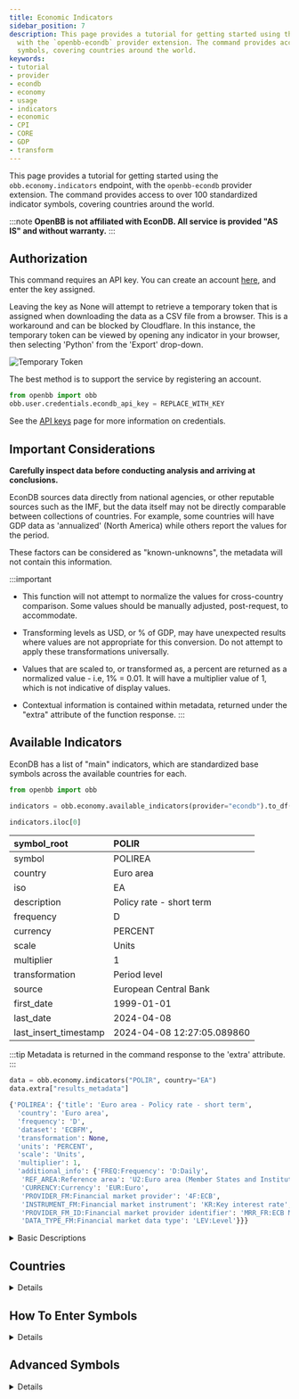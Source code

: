 ```yaml
---
title: Economic Indicators
sidebar_position: 7
description: This page provides a tutorial for getting started using the `obb.economy.indicators` endpoint,
  with the `openbb-econdb` provider extension. The command provides access to over 100 standardized indicator
  symbols, covering countries around the world.
keywords:
- tutorial
- provider
- econdb
- economy
- usage
- indicators
- economic
- CPI
- CORE
- GDP
- transform
---
```



<HeadTitle title="Economic Indicators - User Guides | OpenBB Platform Docs" />

This page provides a tutorial for getting started using the `obb.economy.indicators` endpoint, with the `openbb-econdb` provider extension.
The command provides access to over 100 standardized indicator symbols, covering countries around the world.

:::note
**OpenBB is not affiliated with EconDB. All service is provided "AS IS" and without warranty.**
:::

## Authorization

This command requires an API key. You can create an account [here](https://econdb.com), and enter the key assigned.

Leaving the key as None will attempt to retrieve a temporary token that is assigned when downloading the data as a CSV file from a browser.
This is a workaround and can be blocked by Cloudflare. In this instance, the temporary token can be viewed by opening any indicator in your browser,
then selecting 'Python' from the 'Export' drop-down.

![Temporary Token](https://github.com/OpenBB-finance/OpenBBTerminal/assets/85772166/d2d4c6a7-e8b1-4345-b28f-0693ddb8dcf1)

The best method is to support the service by registering an account.

```python
from openbb import obb
obb.user.credentials.econdb_api_key = REPLACE_WITH_KEY
```

See the [API keys](api_keys) page for more information on credentials.

## Important Considerations

**Carefully inspect data before conducting analysis and arriving at conclusions.**

EconDB sources data directly from national agencies, or other reputable sources such as the IMF, but the data itself may not be directly comparable between collections of countries. For example, some countries will have GDP data as 'annualized' (North America) while others report the values for the period.

These factors can be considered as "known-unknowns", the metadata will not contain this information.

:::important
- This function will not attempt to normalize the values for cross-country comparison. Some values should be manually adjusted, post-request, to accommodate.

- Transforming levels as USD, or % of GDP, may have unexpected results where values are not appropriate for this conversion. Do not attempt to apply these transformations universally.

- Values that are scaled to, or transformed as, a percent are returned as a normalized value - i.e, 1% = 0.01. It will have a multiplier value of 1, which is not indicative of display values.

- Contextual information is contained within metadata, returned under the "extra" attribute of the function response.
:::

## Available Indicators

EconDB has a list of "main" indicators, which are standardized base symbols across the available countries for each.

```python
from openbb import obb

indicators = obb.economy.available_indicators(provider="econdb").to_df()

indicators.iloc[0]
```

| symbol_root           | POLIR                      |
|:----------------------|:---------------------------|
| symbol                | POLIREA                    |
| country               | Euro area                  |
| iso                   | EA                         |
| description           | Policy rate - short term   |
| frequency             | D                          |
| currency              | PERCENT                    |
| scale                 | Units                      |
| multiplier            | 1                          |
| transformation        | Period level               |
| source                | European Central Bank      |
| first_date            | 1999-01-01                 |
| last_date             | 2024-04-08                 |
| last_insert_timestamp | 2024-04-08 12:27:05.089860 |

:::tip
Metadata is returned in the command response to the 'extra' attribute.
:::


```python
data = obb.economy.indicators("POLIR", country="EA")
data.extra["results_metadata"]
```

```python
{'POLIREA': {'title': 'Euro area - Policy rate - short term',
  'country': 'Euro area',
  'frequency': 'D',
  'dataset': 'ECBFM',
  'transformation': None,
  'units': 'PERCENT',
  'scale': 'Units',
  'multiplier': 1,
  'additional_info': {'FREQ:Frequency': 'D:Daily',
   'REF_AREA:Reference area': 'U2:Euro area (Member States and Institutions of the Euro Area) changing composition',
   'CURRENCY:Currency': 'EUR:Euro',
   'PROVIDER_FM:Financial market provider': '4F:ECB',
   'INSTRUMENT_FM:Financial market instrument': 'KR:Key interest rate',
   'PROVIDER_FM_ID:Financial market provider identifier': 'MRR_FR:ECB Main refinancing operations - fixed rate tenders (fixed rate) (date of changes)',
   'DATA_TYPE_FM:Financial market data type': 'LEV:Level'}}}
```

<details>
<summary mdxType="summary">Basic Descriptions</summary>


Basic descriptions of the base symbols can be imported from within the extension module helpers.

```python
from openbb_econdb.utils.helpers import INDICATORS_DESCRIPTIONS
```

:::important
This list should not be considered as the absolute source of truth. The metadata for the indicator will be returned in the command response, under the `extras` attribute.
:::

| ACPOP     | Active population                                  |
|:----------|:---------------------------------------------------|
| CA        | Current account balance                            |
| CAR       | Passenger car sales                                |
| CBAL      | Commercial balance (goods + services)              |
| CI        | Change in inventories                              |
| CKA       | Net foreign investment                             |
| CLAIMS    | Weekly unemployment insurance claims               |
| CLI       | OECD CLI                                           |
| CON       | Total consumption                                  |
| CONF      | Consumer confidence index                          |
| CORE      | Core consumer price index                          |
| CP        | Construction production                            |
| CPI       | Consumer price index                               |
| CRED      | Domestic credit                                    |
| CREDEA    | Domestic credit                                    |
| DWPE      | Dwelling permits                                   |
| ELE       | Production electricity                             |
| EMP       | Total employment                                   |
| EMRATIO   | Employment to working age population               |
| EQYCAP    | Market capitalization                              |
| EXP       | Exports of goods and services                      |
| EXPMON    | Monthly exports                                    |
| GASDEM    | Gas demand                                         |
| GASODEM   | Gasoline demand                                    |
| GASOPROD  | Gasoline production                                |
| GASPROD   | Gas production                                     |
| GBAL      | Government balance                                 |
| GCF       | Gross capital formation                            |
| GDEBT     | Government debt                                    |
| GDEBTN    | Government net debt                                |
| GDP       | Gross domestic product                             |
| GDPDEF    | GDP deflator                                       |
| GDPPC     | GDP per capita                                     |
| GFCF      | Gross fixed capital formation                      |
| GREV      | General government total revenue                   |
| GSPE      | General government total expenditure               |
| HHDIR     | Household debt to income ratio                     |
| HHS       | Household saving                                   |
| HOU       | House price                                        |
| IBD1      | Interbank lending overnight rate                   |
| IIPA      | International investment position: Assets          |
| IIPL      | International investment position: Liabilities     |
| IMP       | Imports of goods and services                      |
| IMPMON    | Monthly imports                                    |
| INVER     | Investment rate                                    |
| IP        | Industrial production                              |
| JHR       | Job hires rate                                     |
| JLR       | Job layoffs rate                                   |
| JQR       | Job quits rate                                     |
| JVR       | Job vacancy rate                                   |
| KA        | Capital account                                    |
| LE00      | Life expectancy at birth                           |
| LMICS     | Low and Middle Income Commodity Index (World Bank) |
| M3        | Money supply                                       |
| M3YD      | 3 month yield                                      |
| MB        | Monetary base                                      |
| NCT       | Net current transfers (Secondary Income)           |
| NFCI      | Non-financial corporations investment rate         |
| NFCLOAN   | Lending to non-financial corporations              |
| NIIP      | Net international investment position              |
| NPL       | Non performing loans                               |
| NY        | Net income from abroad (Primary Income)            |
| OILDEM    | Oil demand                                         |
| OILPROD   | Oil production                                     |
| PALUM     | Aluminum                                           |
| PAPPLE    | Non-Citrus Fruit, Apple                            |
| PART      | Participation rate                                 |
| PBANSOP   | Bananas                                            |
| PBARL     | Barley                                             |
| PBEEF     | Beef                                               |
| PCE       | Personal consumption expenditure price index       |
| PCHANA    | Legumes, Chickpea                                  |
| PCHROM    | Chromium                                           |
| PCOALAU   | Coal, Australia                                    |
| PCOALSA   | Coal, South Africa                                 |
| PCOBA     | Cobalt                                             |
| PCOCO     | Cocoa                                              |
| PCOFFOTM  | Coffee, Other Mild Arabica                         |
| PCOFFROB  | Coffee, Robustas                                   |
| PCOIL     | Coconut Oil                                        |
| PCOPP     | Copper                                             |
| PCOTTIND  | Cotton                                             |
| PDAP      | Diammonium phosphate                               |
| PFSHMEAL  | Fish Meal                                          |
| PGASO     | Gasoline                                           |
| PGNUTS    | Groundnuts                                         |
| PGOLD     | Gold                                               |
| PHEATOIL  | Heating Oil                                        |
| PHIDE     | Hides                                              |
| PIORECR   | Iron                                               |
| PLAMB     | Lamb                                               |
| PLEAD     | Lead                                               |
| PLITH     | Lithium                                            |
| PLMMODY   | Molybdenum                                         |
| PLOGORE   | Soft Logs                                          |
| PLOGSK    | Hard Logs, Import Price Japan                      |
| PMAIZMT   | Corn                                               |
| PMANGELE  | Manganese                                          |
| PMILK     | Dairy Products, Milk                               |
| PNGASEU   | Natural gas, EU                                    |
| PNGASJP   | LNG, Asia                                          |
| PNGASUS   | Natural Gas, US Henry Hub Gas                      |
| PNICK     | Nickel                                             |
| POATS     | Oats                                               |
| POILAPSP  | APSP crude oil($/bbl)                              |
| POILBRE   | Brent Crude                                        |
| POILDUB   | Dubai Crude                                        |
| POILWTI   | WTI Crude                                          |
| POLIR     | Policy rate - short term                           |
| POLVOIL   | Olive Oil                                          |
| POP       | Population                                         |
| PORANG    | Orange                                             |
| PPALLA    | Palladium                                          |
| PPI       | Producer price index                               |
| PPLAT     | Platinum                                           |
| PPOIL     | Palm Oil                                           |
| PPORK     | Swine                                              |
| PPOTASH   | Potassium Fertilizer                               |
| PPOULT    | Poultry                                            |
| PPROPANE  | Propane                                            |
| PRC       | Private consumption                                |
| PREODOM   | Rare Earth Elements                                |
| PRICENPQ  | Rice, Thailand                                     |
| PRIDEBT   | Private debt                                       |
| PROIL     | Rapeseed Oil                                       |
| PRUBB     | Rubber                                             |
| PSALM     | Fish                                               |
| PSAWMAL   | Hard Sawnwood, Dark Red Meranti                    |
| PSAWORE   | Soft Sawnwood, Average of Softwoods,               |
| PSHRI     | Shrimp                                             |
| PSILLUMP  | Silicon                                            |
| PSILVER   | Silver                                             |
| PSMEA     | Soybean Meal                                       |
| PSOIL     | Soybeans Oil                                       |
| PSORG     | Sorghum                                            |
| PSOYB     | Soybeans                                           |
| PSUGAISA  | Sugar, No. 11, World                               |
| PSUGAUSA  | Sugar, No. 16, US                                  |
| PSUNO     | Sunflower Oil                                      |
| PTEA      | Tea, Kenyan                                        |
| PTEAINDIA | Tea, Kolkata                                       |
| PTEAMOM   | Tea, Mombasa                                       |
| PTEASL    | Tea, Colombo                                       |
| PTIN      | Tin                                                |
| PTOMATO   | Vegetables, Tomato                                 |
| PUC       | Public consumption                                 |
| PURAN     | Uranium                                            |
| PUREA     | Urea                                               |
| PVANPENT  | Vanadium                                           |
| PWHEAMT   | Wheat                                              |
| PWOOLC    | Wool, Coarse                                       |
| PWOOLF    | Wool, Fine                                         |
| PZINC     | Zinc                                               |
| RCI       | Real change in inventories                         |
| RCON      | Real total consumption                             |
| REER      | Real effective exchange rate                       |
| REEREA    | Real effective exchange rate                       |
| RETA      | Retail trade                                       |
| REXP      | Real exports of goods and services                 |
| RGCF      | Real gross capital formation                       |
| RGDP      | Real gross domestic product                        |
| RGDPPC    | Real GDP per capita                                |
| RGFCF     | Real gross fixed capital formation                 |
| RIMP      | Real imports of goods and services                 |
| RPRC      | Real private consumption                           |
| RPUC      | Real public consumption                            |
| SEI       | Stock exchange index                               |
| SENT      | Sentiment index                                    |
| TB        | Trade balance                                      |
| URATE     | Unemployment                                       |
| UTIL      | Utilization rate                                   |
| WAGE      | Wages/Earnings                                     |
| WAGEMAN   | Hourly wage manufacturing                          |
| Y10YD     | Long term yield                                    |

</details>

## Countries


<details>

The `country` parameter will accept the ISO country code, or the country name. Regional groups listed below are also valid:

- all
- africa
- central_asia
- east_asia
- europe
- g7
- g20
- latin_america
- middle_east
- north_america
- oceania
- south_asia
- southeast_asia

:::note
Some symbols do not have a country - e.g., commodity items - and they will ignore any supplied values to the parameter.
Not every indicator has data for every country. Items with no results will be communicated via the `warnings` attribute of the response object.

```python
obb.economy.indicators("POLIR", country="southeast_asia")
```
```console
OBBject

id: 0661ac07-ab9c-7ebf-8000-849fef1202bc
results: [{'date': datetime.date(2013, 4, 29), 'symbol': 'POLIRSG', 'country': 'Sin...
provider: econdb
warnings: [{'category': 'UserWarning', 'message': "Invalid country code for...
chart: None
extra: {'results_metadata': {'POLIRID': {'title': 'Indonesia - Policy rate - short ...
```

:::

### Countries By Indicator

In addition to filtering the `available_indicators` data locally, countries by indicator can be imported as a utility function from the `openbb_econdb.utils.helpers` module.

```python
from openbb_econdb.utils.helpers import get_indicator_countries

get_indicator_countries("GDPPC")  # returns a list of two-letter ISO country codes
```
</details>


## How To Enter Symbols

<details>

The three parameters - symbol, country, transform - all work together.

- Symbol (base symbol)
  - CPI, GDP, CORE, etc
  - Multiple items allowed
- Country
  - ISO country code, or name
  - Multiple items allowed
- Transform
  - `tpop`: Percent change from previous period
  - `toya`: Percent change from year ago
  - `tusd`: Values as US dollars
  - `tpgp`: Values as a percent of GDP

The `transform` will apply to all combinations of `symbol` and `country`.

:::warning
If you attempt to pass a base symbol (excluding commodity and world indicators) with no country, it will raise an error.
:::

<details>
<summary mdxType="summary">Example - Onde Indicator & Country</summary>

M3 Money Supply

```python
data = obb.economy.indicators("M3", country="us")

data.to_df().tail(12)
```

| date       | symbol_root   | symbol   | country       |   value |
|:-----------|:--------------|:---------|:--------------|--------:|
| 2023-03-01 | M3            | M3US     | United States |   21027 |
| 2023-04-01 | M3            | M3US     | United States |   20843 |
| 2023-05-01 | M3            | M3US     | United States |   20711 |
| 2023-06-01 | M3            | M3US     | United States |   20749 |
| 2023-07-01 | M3            | M3US     | United States |   20724 |
| 2023-08-01 | M3            | M3US     | United States |   20695 |
| 2023-09-01 | M3            | M3US     | United States |   20669 |
| 2023-10-01 | M3            | M3US     | United States |   20636 |
| 2023-11-01 | M3            | M3US     | United States |   20723 |
| 2023-12-01 | M3            | M3US     | United States |   20890 |
| 2024-01-01 | M3            | M3US     | United States |   20862 |
| 2024-02-01 | M3            | M3US     | United States |   20788 |

```python
data.extra.get("results_metadata")
```
```python
{'M3US': {'title': 'United States - Money supply',
  'country': 'United States',
  'frequency': 'M',
  'dataset': 'FRB_H6_M2',
  'transform': None,
  'units': 'DOMESTIC',
  'scale': 'Billions',
  'multiplier': 1000000000,
  'additional_info': {'ADJUSTED:Seasonal Adjustment': 'NSA:Not seasonally adjusted',
   'CURRENCY:Currency': 'USD:United States / United States Dollar',
   'FREQ:Frequency': '129:Monthly',
   'SERIES_NAME:Series name (FRB)': 'M2_N.M:M2_N.M',
   'UNIT:Units': 'CURRENCY:Currency'}}}
```
</details>

<details>
<summary mdxType="summary">Example - One Indicator & Country With Transform</summary>

US PPI - Change from one year ago.

```python
data = obb.economy.indicators("PPI", country="us", transform="toya")

data.to_df().tail(12)
```

| date       | symbol_root   | symbol     | country       |    value |
|:-----------|:--------------|:-----------|:--------------|---------:|
| 2023-04-01 | PPI           | PPIUS~TOYA | United States | 0.022995 |
| 2023-05-01 | PPI           | PPIUS~TOYA | United States | 0.011822 |
| 2023-06-01 | PPI           | PPIUS~TOYA | United States | 0.001912 |
| 2023-07-01 | PPI           | PPIUS~TOYA | United States | 0.008722 |
| 2023-08-01 | PPI           | PPIUS~TOYA | United States | 0.016003 |
| 2023-09-01 | PPI           | PPIUS~TOYA | United States | 0.021542 |
| 2023-10-01 | PPI           | PPIUS~TOYA | United States | 0.013481 |
| 2023-11-01 | PPI           | PPIUS~TOYA | United States | 0.008465 |
| 2023-12-01 | PPI           | PPIUS~TOYA | United States | 0.00948  |
| 2024-01-01 | PPI           | PPIUS~TOYA | United States | 0.008222 |
| 2024-02-01 | PPI           | PPIUS~TOYA | United States | 0.015153 |
| 2024-03-01 | PPI           | PPIUS~TOYA | United States | 0.020896 |

```python
data.extra.get("results_metadata")
```
```
{'PPIUS~TOYA': {'title': 'United States - Producer price index',
  'country': 'United States',
  'frequency': 'M',
  'dataset': 'BLS_PPI00',
  'transform': 'Change from one year ago',
  'units': 'INDEX',
  'scale': 'PERCENT',
  'multiplier': 1,
  'additional_info': {'DATA_DOMAIN:Data Domain': 'PPI:Producer price indices',
   'REF_AREA:Reference country or area': 'US:United States',
   'INDICATOR:Economic Indicator': 'PPPI_SA_IX:Prices, Producer Price Index, All Commodities, Seasonally adjusted, Index',
   'COUNTERPART_AREA:Counterpart country or area': '_Z:Not applicable',
   'FREQ:Frequency': 'M:Monthly',
   'UNIT_MULT:Unit multiplier': '0:Units'}}}
```
</details>

<details>
<summary mdxType="summary">Example - Commodity Indicator</summary>

Values are always in USD.

```python
lead = obb.economy.indicators("plead")

lead.to_df().tail(4)
```

| date       | symbol_root   | symbol   | country   |   value |
|:-----------|:--------------|:---------|:----------|--------:|
| 2023-10-01 | PLEAD         | PLEAD    | World     |  2131.4 |
| 2023-11-01 | PLEAD         | PLEAD    | World     |  2188.5 |
| 2023-12-01 | PLEAD         | PLEAD    | World     |  2027.2 |
| 2024-01-01 | PLEAD         | PLEAD    | World     |  2087.4 |

```python
lead.extra["results_metadata"]
```
```python
{'PLEAD': {'title': 'World - Lead',
  'country': 'World',
  'frequency': 'M',
  'dataset': 'IMF_PCPS',
  'transform': None,
  'units': 'USD',
  'scale': 'Units',
  'multiplier': 1,
  'additional_info': {'FREQ:Frequency': 'M:Monthly',
   'REF_AREA:Reference Area': 'W00:All Countries, excluding the IO',
   'COMMODITY:Commodity': 'PLEAD:Primary Commodity Prices, Lead',
   'UNIT_MEASURE:Unit of Measure': 'USD:US Dollars',
   'UNIT_MULT:Scale': '0:Units'}}}
```
</details>

<details>
<summary mdxType="summary">Example - Multiple Indicators & Countries With Transform</summary>

```python
params = {"symbol": "core,cpi", "country": "us,de,jp", "transform": "toya"}
data = obb.economy.indicators(**params)
df = data.to_df().filter(like="2024", axis=0)

df
```

| date       | symbol_root   | symbol      | country       |    value |
|:-----------|:--------------|:------------|:--------------|---------:|
| 2024-01-01 | CORE          | COREDE~TOYA | Germany       | 0.03394  |
| 2024-01-01 | CORE          | COREJP~TOYA | Japan         | 0.03523  |
| 2024-01-01 | CORE          | COREUS~TOYA | United States | 0.03875  |
| 2024-01-01 | CPI           | CPIDE~TOYA  | Germany       | 0.02887  |
| 2024-01-01 | CPI           | CPIJP~TOYA  | Japan         | 0.021012 |
| 2024-01-01 | CPI           | CPIUS~TOYA  | United States | 0.03106  |
| 2024-02-01 | CORE          | COREDE~TOYA | Germany       | 0.03454  |
| 2024-02-01 | CORE          | COREJP~TOYA | Japan         | 0.03216  |
| 2024-02-01 | CORE          | COREUS~TOYA | United States | 0.03762  |
| 2024-02-01 | CPI           | CPIDE~TOYA  | Germany       | 0.02517  |
| 2024-02-01 | CPI           | CPIJP~TOYA  | Japan         | 0.02788  |
| 2024-02-01 | CPI           | CPIUS~TOYA  | United States | 0.03166  |
| 2024-03-01 | CORE          | COREUS~TOYA | United States | 0.03797  |
| 2024-03-01 | CPI           | CPIDE~TOYA  | Germany       | 0.021533 |
| 2024-03-01 | CPI           | CPIUS~TOYA  | United States | 0.03475  |
</details>

<details>
<summary mdxType="summary">Example - All Countries</summary>

Setting the country to "all" will retrieve data for all available countries.

```python
data = obb.economy.indicators("ny", country="all", transform="tusd")

data.to_df().filter(like="2024", axis=0)
```
| date       | symbol_root   | symbol    | country    |    value |
|:-----------|:--------------|:----------|:-----------|---------:|
| 2024-01-01 | NY            | NYBE~TUSD | Belgium    |  1132.6  |
| 2024-01-01 | NY            | NYBG~TUSD | Bulgaria   |   -78.79 |
| 2024-01-01 | NY            | NYHR~TUSD | Croatia    |    31.99 |
| 2024-01-01 | NY            | NYCZ~TUSD | Czechia    |  -676.3  |
| 2024-01-01 | NY            | NYDK~TUSD | Denmark    |  1323.6  |
| 2024-01-01 | NY            | NYEE~TUSD | Estonia    |  -131.74 |
| 2024-01-01 | NY            | NYFI~TUSD | Finland    |   626.4  |
| 2024-01-01 | NY            | NYFR~TUSD | France     |  8570    |
| 2024-01-01 | NY            | NYDE~TUSD | Germany    | 13656    |
| 2024-01-01 | NY            | NYGR~TUSD | Greece     |   451.5  |
| 2024-01-01 | NY            | NYHU~TUSD | Hungary    |  -528.7  |
| 2024-01-01 | NY            | NYIT~TUSD | Italy      |  -509.5  |
| 2024-01-01 | NY            | NYLV~TUSD | Latvia     |    53.57 |
| 2024-01-01 | NY            | NYLT~TUSD | Lithuania  |  -111.62 |
| 2024-01-01 | NY            | NYLU~TUSD | Luxembourg | -3791    |
| 2024-01-01 | NY            | NYMT~TUSD | Malta      |  -218.54 |
| 2024-01-01 | NY            | NYPL~TUSD | Poland     | -3029    |
| 2024-01-01 | NY            | NYPT~TUSD | Portugal   |    28.42 |
| 2024-01-01 | NY            | NYRO~TUSD | Romania    |  -410.1  |
| 2024-01-01 | NY            | NYSK~TUSD | Slovakia   |  -342.7  |
| 2024-01-01 | NY            | NYSI~TUSD | Slovenia   |   -82.76 |
| 2024-01-01 | NY            | NYSE~TUSD | Sweden     |  2334.1  |


```python
data.extra.get("results_metadata")["NYSE~TUSD"]
```
```
{'title': 'Sweden - Net income from abroad (Primary Income)',
 'country': 'Sweden',
 'frequency': 'M',
 'dataset': 'BOP_C6_M',
 'transform': 'Values as US dollars',
 'units': 'USD',
 'scale': 'Units',
 'multiplier': 1000000,
 'additional_info': {'GEO:Geopolitical entity (reporting)': 'SE:Sweden',
  'PARTNER:Geopolitical entity (partner)': 'WRL_REST:Rest of the world',
  'SECTPART:Sector (ESA 2010)': 'S1:Total economy',
  'SECTOR10:Sector (ESA 2010)': 'S1:Total economy',
  'FREQ:Frequency': 'M:Monthly',
  'STK_FLOW:Stock or flow': 'BAL:Balance',
  'CURRENCY:Currency': 'MIO_NAC:Million units of national currency',
  'BOP_ITEM:BOP_item': 'IN1:Primary income'}}
```
</details>

</details>

## Advanced Symbols

<details>

The grouping behaviour can be overridden. This will allow multiple transformations, or for a specific symbol to ignore the supplied `country` and `transform` parameters.

<details>
<summary mdxType="summary">Example - Bypass Group Parameters</summary>

The "~" character is used to separate the base symbol + 2-letter ISO country code, and the transformation.
It works as a flag to exclude from the other parameters.

```python
obb.economy.indicators("CPIUS~").to_df().tail(2)
```

| date       | symbol_root   | symbol   | country       |   value |
|:-----------|:--------------|:---------|:--------------|--------:|
| 2024-02-01 | CPI           | CPIUS    | United States |   311.1 |
| 2024-03-01 | CPI           | CPIUS    | United States |   312.2 |

Without "~", symbols are assumed to be a base symbol, and require a country parameter. An error (or warning where at least one symbol supplied was valid) is raised if the condition is not met.

```python
obb.economy.indicators("CPIUS")
```

```console
OpenBBError: No valid combination of indicator symbols and countries were supplied.
Valid countries for 'CPIUS' are: None
If the symbol - CPIUS - is missing a country code. Please add the two-letter country code or use the country parameter.
If already included, add '~' to the end of the symbol.
```

This example bypasses the transformation for US data, applying it only to France.

```python
obb.economy.indicators(symbol=["CPIUS~","CPI"], country="fr", transform="toya").to_df().tail(2)
```

| date       | symbol_root   | symbol     | country       |      value |
|:-----------|:--------------|:-----------|:--------------|-----------:|
| 2024-03-01 | CPI           | CPIFR~TOYA | France        |   0.022947 |
| 2024-03-01 | CPI           | CPIUS      | United States | 312.2      |

</details>

<details>
<summary mdxType="summary">Example - Non-Standard Symbols</summary>

The `symbol` parameter can also be used to access non-standard series. These are specific to reporting entities, like the Ministry of Finance, Japan.
These symbols are not searchable, but the structure will be familiar if you have worked with the particular source before.
For this purpose, enter each symbol ending with, "~".

:::important
Non-standard symbols will not have transformations, standardized metadata, or normalized percent values.
:::

Japan Yield Curve

```python
symbols = [
  "MFJP_IR.1Y.D.JP~",
  "MFJP_IR.2Y.D.JP~",
  "MFJP_IR.3Y.D.JP~",
  "MFJP_IR.4Y.D.JP~",
  "MFJP_IR.5Y.D.JP~",
  "MFJP_IR.6Y.D.JP~",
  "MFJP_IR.7Y.D.JP~",
  "MFJP_IR.8Y.D.JP~",
  "MFJP_IR.9Y.D.JP~",
  "MFJP_IR.10Y.D.JP~",
  "MFJP_IR.15Y.D.JP~",
  "MFJP_IR.20Y.D.JP~",
  "MFJP_IR.25Y.D.JP~",
  "MFJP_IR.30Y.D.JP~",
  "MFJP_IR.40Y.D.JP~",
]
data = obb.economy.indicators(symbol=symbols)

curve = data.to_df().filter(like="2024-04-11", axis=0)

curve
```

| date       | symbol_root   | symbol           | country   |   value |
|:-----------|:--------------|:-----------------|:----------|--------:|
| 2024-04-11 |               | MFJP_IR.1Y.D.JP  | Japan     |   0.068 |
| 2024-04-11 |               | MFJP_IR.2Y.D.JP  | Japan     |   0.27  |
| 2024-04-11 |               | MFJP_IR.3Y.D.JP  | Japan     |   0.28  |
| 2024-04-11 |               | MFJP_IR.4Y.D.JP  | Japan     |   0.37  |
| 2024-04-11 |               | MFJP_IR.5Y.D.JP  | Japan     |   0.485 |
| 2024-04-11 |               | MFJP_IR.6Y.D.JP  | Japan     |   0.508 |
| 2024-04-11 |               | MFJP_IR.7Y.D.JP  | Japan     |   0.592 |
| 2024-04-11 |               | MFJP_IR.8Y.D.JP  | Japan     |   0.68  |
| 2024-04-11 |               | MFJP_IR.9Y.D.JP  | Japan     |   0.757 |
| 2024-04-11 |               | MFJP_IR.10Y.D.JP | Japan     |   0.854 |
| 2024-04-11 |               | MFJP_IR.15Y.D.JP | Japan     |   1.289 |
| 2024-04-11 |               | MFJP_IR.20Y.D.JP | Japan     |   1.625 |
| 2024-04-11 |               | MFJP_IR.25Y.D.JP | Japan     |   1.78  |
| 2024-04-11 |               | MFJP_IR.30Y.D.JP | Japan     |   1.907 |
| 2024-04-11 |               | MFJP_IR.40Y.D.JP | Japan     |   2.065 |

```python
data.extra["results_metadata"].get("MFJP_IR.5Y.D.JP")
```

```python
{'title': 'Japan - Japanese Government Bonds - 5Y yield',
 'country': 'Japan',
 'frequency': 'D',
 'dataset': 'MFJP_IR',
 'transform': None,
 'units': None,
 'scale': None,
 'multiplier': 1,
 'additional_info': {'3:Indicator': '8:Japanese Government Bonds - 5Y yield',
  'GEO:None': '107:None'}}
```
</details>
</details>
